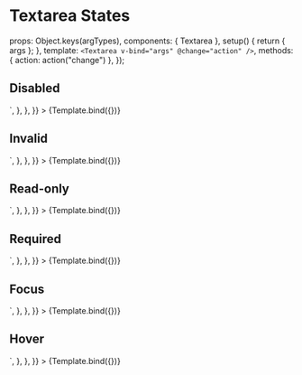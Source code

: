 
<Meta id="vue-textarea--state" title="Vue.js Component/Textarea/States" component={Textarea} argTypes={argTypes} />

# Textarea States

  props: Object.keys(argTypes),
  components: { Textarea },
  setup() {
    return { args };
  },
  template: `<Textarea v-bind="args" @change="action" />`,
  methods: { action: action("change") },
});

## Disabled

<Canvas>
  <Story
    name="Disabled"
    args={{
      placeholder: "Default Textarea",
      name: "default-textarea",
      id: "default-textarea",
      disabled: true,
    }}
    parameters={{
      docs: {
        source: {
          code: `<Textarea placeholder="Disabled Textarea" name="disabled-textarea" id="disabled-textarea" :disabled="true" />`,
        },
      },
    }}
  >
    {Template.bind({})}
  </Story>
</Canvas>

## Invalid

<Canvas>
  <Story
    name="Invalid"
    args={{
      placeholder: "Invalid Textarea",
      name: "invalid-textarea",
      id: "invalid-textarea",
      invalid: true,
    }}
    parameters={{
      docs: {
        source: {
          code: `<Textarea placeholder="Invalid Textarea" name="invalid-textarea" id="invalid-textarea" :invalid="true"/>`,
        },
      },
    }}
  >
    {Template.bind({})}
  </Story>
</Canvas>

## Read-only

<Canvas>
  <Story
    name="Read-only"
    args={{
      placeholder: "Read-only Textarea",
      name: "readonly-textarea",
      id: "readonly-textarea",
      readonly: true,
    }}
    parameters={{
      docs: {
        source: {
          code: `<Textarea placeholder="Read-only Textarea" name="readonly-textarea" id="readonly-textarea" :readonly="true" />`,
        },
      },
    }}
  >
    {Template.bind({})}
  </Story>
</Canvas>

## Required

<Canvas>
  <Story
    name="Required"
    args={{
      placeholder: "Required Textarea",
      name: "required-textarea",
      id: "required-textarea",
      required: true,
      modelValue: "",
    }}
    parameters={{
      docs: {
        source: {
          code: `<Textarea placeholder="Required Textarea" name="required-textarea" id="required-textarea" :required="true" />`,
        },
      },
    }}
  >
    {Template.bind({})}
  </Story>
</Canvas>

## Focus

<Canvas>
  <Story
    name="Focus"
    args={{
      placeholder: "Focus Textarea",
      name: "focus-textarea",
      id: "focus-textarea",
    }}
    parameters={{
      pseudo: { focus: true },
      docs: {
        source: {
          code: `<Textarea placeholder="Focus Textarea" name="focus-textarea" id="focus-textarea" />`,
        },
      },
    }}
  >
    {Template.bind({})}
  </Story>
</Canvas>

## Hover

<Canvas>
  <Story
    name="Hover"
    args={{
      placeholder: "Hover Textarea",
      name: "hover-textarea",
      id: "hover-textarea",
    }}
    parameters={{
      pseudo: { hover: true },
      docs: {
        source: {
          code: `<Textarea placeholder="Hover Textarea" name="hover-textarea" id="hover-textarea" />`,
        },
      },
    }}
  >
    {Template.bind({})}
  </Story>
</Canvas>

